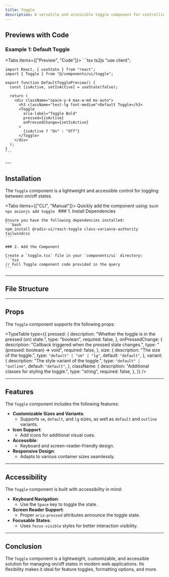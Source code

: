 ```yaml
---
title: Toggle
description: A versatile and accessible toggle component for controlling on/off states, built with Radix UI primitives.
---
```



## Previews with Code

### Example 1: Default Toggle

<Tabs items={["Preview", "Code"]}>
  <Tab value="Preview" className="m-auto h-auto pb-8 content-center">
    <DefaultTogglePreview />
  </Tab>
  <Tab value="Code" className="w-auto h-auto">
    ```tsx ts2js
    "use client";

    import React, { useState } from "react";
    import { Toggle } from "@/components/ui/toggle";

    export function DefaultTogglePreview() {
      const [isActive, setIsActive] = useState(false);

      return (
        <div className="space-y-4 max-w-md mx-auto">
          <h3 className="text-lg font-medium">Default Toggle</h3>
          <Toggle
            aria-label="Toggle Bold"
            pressed={isActive}
            onPressedChange={setIsActive}
          >
            {isActive ? "On" : "Off"}
          </Toggle>
        </div>
      );
    }
    ```
  </Tab>
</Tabs>
---

## Installation

The `Toggle` component is a lightweight and accessible control for toggling between on/off states.

<Tabs items={["CLI", "Manual"]}>
  <Tab value="CLI">
    Quickly add the component using:
    ```bash
    npx axionjs add toggle
    ```
  </Tab>
  <Tab value="Manual">
    ### 1. Install Dependencies

    Ensure you have the following dependencies installed:
    ```bash
    npm install @radix-ui/react-toggle class-variance-authority tailwindcss
    ```

    ### 2. Add the Component

    Create a `toggle.tsx` file in your `components/ui` directory:
    ```tsx
    // Full Toggle component code provided in the query
    ```

  
  </Tab>
</Tabs>

---

## File Structure

<Files>
  <Folder name="app" defaultOpen>
    <Folder name="components">
      <Folder name="ui">
        <File name="toggle.tsx" />
      </Folder>
    </Folder>
  </Folder>
</Files>

---

## Props

The `Toggle` component supports the following props:

<TypeTable
  type={{
    pressed: {
      description: "Whether the toggle is in the pressed (on) state.",
      type: "boolean",
      required: false,
    },
    onPressedChange: {
      description: "Callback triggered when the pressed state changes.",
      type: "(pressed: boolean) => void",
      required: false,
    },
    size: {
      description: "The size of the toggle.",
      type: `"default" | "sm" | "lg"`,
      default: `"default"`,
    },
    variant: {
      description: "The style variant of the toggle.",
      type: `"default" | "outline"`,
      default: `"default"`,
    },
    className: {
      description: "Additional classes for styling the toggle.",
      type: "string",
      required: false,
    },
  }}
/>

---

## Features

The `Toggle` component includes the following features:

- **Customizable Sizes and Variants**:
  - Supports `sm`, `default`, and `lg` sizes, as well as `default` and `outline` variants.
- **Icon Support**:
  - Add icons for additional visual cues.
- **Accessible**:
  - Keyboard and screen-reader-friendly design.
- **Responsive Design**:
  - Adapts to various container sizes seamlessly.

---

## Accessibility

The `Toggle` component is built with accessibility in mind:

- **Keyboard Navigation**:
  - Use the `Space` key to toggle the state.
- **Screen Reader Support**:
  - Proper `aria-pressed` attributes announce the toggle state.
- **Focusable States**:
  - Uses `focus-visible` styles for better interaction visibility.

---

## Conclusion

The `Toggle` component is a lightweight, customizable, and accessible solution for managing on/off states in modern web applications. Its flexibility makes it ideal for feature toggles, formatting options, and more.
